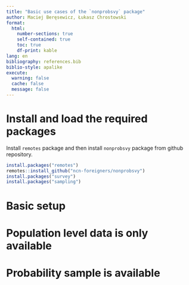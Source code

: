 ```yaml
---
title: "Basic use cases of the `nonprobsvy` package"
author: Maciej Beręsewicz, Łukasz Chrostowski
format: 
  html:
    number-sections: true
    self-contained: true
    toc: true
    df-print: kable
lang: en
bibliography: references.bib
biblio-style: apalike
execute: 
  warning: false
  cache: false
  message: false
---
```


# Install and load the required packages

Install `remotes` package and then install `nonprobsvy` package from
github repository.

```r
install.packages("remotes")
remotes::install_github("ncn-foreigners/nonprobsvy")
install.packages("survey")
install.packages("sampling")
```


# Basic setup

# Population level data is only available

# Probability sample is available




